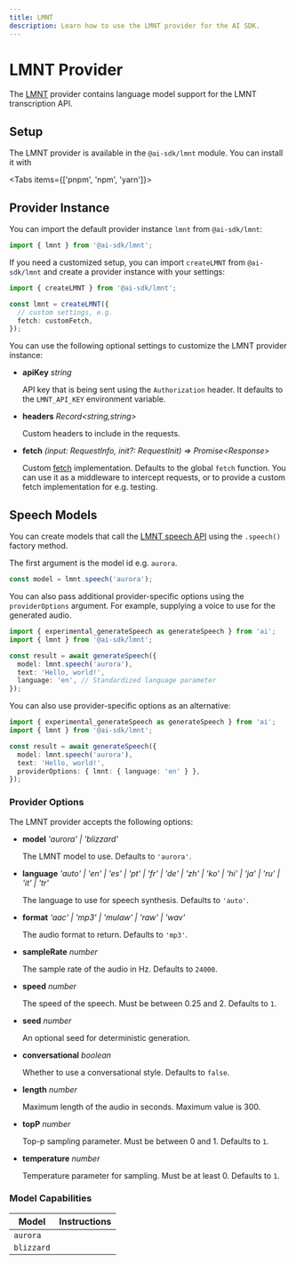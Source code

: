 ```yaml
---
title: LMNT
description: Learn how to use the LMNT provider for the AI SDK.
---
```


# LMNT Provider

The [LMNT](https://lmnt.com/) provider contains language model support for the LMNT transcription API.

## Setup

The LMNT provider is available in the `@ai-sdk/lmnt` module. You can install it with

<Tabs items={['pnpm', 'npm', 'yarn']}>
  <Tab>
    <Snippet text="pnpm add @ai-sdk/lmnt" dark />
  </Tab>
  <Tab>
    <Snippet text="npm install @ai-sdk/lmnt" dark />
  </Tab>
  <Tab>
    <Snippet text="yarn add @ai-sdk/lmnt" dark />
  </Tab>
</Tabs>

## Provider Instance

You can import the default provider instance `lmnt` from `@ai-sdk/lmnt`:

```ts
import { lmnt } from '@ai-sdk/lmnt';
```

If you need a customized setup, you can import `createLMNT` from `@ai-sdk/lmnt` and create a provider instance with your settings:

```ts
import { createLMNT } from '@ai-sdk/lmnt';

const lmnt = createLMNT({
  // custom settings, e.g.
  fetch: customFetch,
});
```

You can use the following optional settings to customize the LMNT provider instance:

- **apiKey** _string_

  API key that is being sent using the `Authorization` header.
  It defaults to the `LMNT_API_KEY` environment variable.

- **headers** _Record&lt;string,string&gt;_

  Custom headers to include in the requests.

- **fetch** _(input: RequestInfo, init?: RequestInit) => Promise&lt;Response&gt;_

  Custom [fetch](https://developer.mozilla.org/en-US/docs/Web/API/fetch) implementation.
  Defaults to the global `fetch` function.
  You can use it as a middleware to intercept requests,
  or to provide a custom fetch implementation for e.g. testing.

## Speech Models

You can create models that call the [LMNT speech API](https://docs.lmnt.com/api-reference/speech/synthesize-speech-bytes)
using the `.speech()` factory method.

The first argument is the model id e.g. `aurora`.

```ts
const model = lmnt.speech('aurora');
```

You can also pass additional provider-specific options using the `providerOptions` argument. For example, supplying a voice to use for the generated audio.

```ts highlight="6"
import { experimental_generateSpeech as generateSpeech } from 'ai';
import { lmnt } from '@ai-sdk/lmnt';

const result = await generateSpeech({
  model: lmnt.speech('aurora'),
  text: 'Hello, world!',
  language: 'en', // Standardized language parameter
});
```

You can also use provider-specific options as an alternative:

```ts highlight="6"
import { experimental_generateSpeech as generateSpeech } from 'ai';
import { lmnt } from '@ai-sdk/lmnt';

const result = await generateSpeech({
  model: lmnt.speech('aurora'),
  text: 'Hello, world!',
  providerOptions: { lmnt: { language: 'en' } },
});
```

### Provider Options

The LMNT provider accepts the following options:

- **model** _'aurora' | 'blizzard'_

  The LMNT model to use. Defaults to `'aurora'`.

- **language** _'auto' | 'en' | 'es' | 'pt' | 'fr' | 'de' | 'zh' | 'ko' | 'hi' | 'ja' | 'ru' | 'it' | 'tr'_

  The language to use for speech synthesis. Defaults to `'auto'`.

- **format** _'aac' | 'mp3' | 'mulaw' | 'raw' | 'wav'_

  The audio format to return. Defaults to `'mp3'`.

- **sampleRate** _number_

  The sample rate of the audio in Hz. Defaults to `24000`.

- **speed** _number_

  The speed of the speech. Must be between 0.25 and 2. Defaults to `1`.

- **seed** _number_

  An optional seed for deterministic generation.

- **conversational** _boolean_

  Whether to use a conversational style. Defaults to `false`.

- **length** _number_

  Maximum length of the audio in seconds. Maximum value is 300.

- **topP** _number_

  Top-p sampling parameter. Must be between 0 and 1. Defaults to `1`.

- **temperature** _number_

  Temperature parameter for sampling. Must be at least 0. Defaults to `1`.

### Model Capabilities

| Model      | Instructions        |
| ---------- | ------------------- |
| `aurora`   | <Check size={18} /> |
| `blizzard` | <Check size={18} /> |
